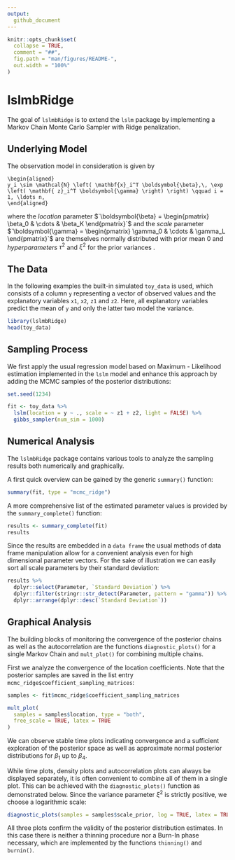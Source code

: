 ```yaml
---
output: 
  github_document
---
```


<!-- README.md is generated from README.Rmd. Please edit that file -->

```r
knitr::opts_chunk$set(
  collapse = TRUE,
  comment = "##",
  fig.path = "man/figures/README-",
  out.width = "100%"
)
```

# lslmbRidge

The goal of `lslmbRidge` is to extend the `lslm` package by implementing a Markov Chain Monte Carlo Sampler with Ridge penalization.


## Underlying Model

The observation model in consideration is given by 
<!--  -->
```math
\begin{aligned}
y_i \sim \mathcal{N} \left( \mathbf{x}_i^T \boldsymbol{\beta},\, \exp \left( \mathbf{ z}_i^T \boldsymbol{\gamma} \right) \right) \qquad i = 1, \ldots n, 
\end{aligned}
```
<!--  -->
where the *location* parameter 
$`\boldsymbol{\beta} = \begin{pmatrix} \beta_0 & \cdots & \beta_K \end{pmatrix}`$ 
and the *scale* parameter 
$`\boldsymbol{\gamma} = \begin{pmatrix} \gamma_0 & \cdots & \gamma_L \end{pmatrix}`$ 
are themselves normally distributed with prior mean $0$ and *hyperparameters* 
$\tau^2$ 
and 
$\xi^2$ 
for the prior variances .

## The Data

In the following examples the built-in simulated `toy_data` is used, which consists of a column `y` representing a vector of observed values and the explanatory variables `x1`, `x2`, `z1` and `z2`.
Here, all explanatory variables predict the mean of `y` and only the latter two model the variance.

```r
library(lslmbRidge)
head(toy_data)
```

## Sampling Process

We first apply the usual regression model based on Maximum - Likelihood estimation implemented in the `lslm` model and enhance this approach by adding the MCMC samples of the posterior distributions:

```r
set.seed(1234)

fit <- toy_data %>%
  lslm(location = y ~ ., scale = ~ z1 + z2, light = FALSE) %>%
  gibbs_sampler(num_sim = 1000)
```

## Numerical Analysis

The `lslmbRidge` package contains various tools to analyze the sampling results both numerically and graphically.

A first quick overview can be gained by the generic `summary()` function:

```r
summary(fit, type = "mcmc_ridge")
```

A more comprehensive list of the estimated parameter values is provided by the `summary_complete()` function:

```r
results <- summary_complete(fit)
results
```

Since the results are embedded in a `data frame` the usual methods of data frame manipulation allow for a convenient analysis even for high dimensional parameter vectors.
For the sake of illustration we can easily sort all scale parameters by their standard deviation:

```r
results %>%
  dplyr::select(Parameter, `Standard Deviation`) %>%
  dplyr::filter(stringr::str_detect(Parameter, pattern = "gamma")) %>%
  dplyr::arrange(dplyr::desc(`Standard Deviation`))
```

## Graphical Analysis

The building blocks of monitoring the convergence of the posterior chains as well as the autocorrelation are the functions `diagnostic_plots()` for a single Markov Chain and `mult_plot()` for combining multiple chains.

First we analyze the convergence of the location coefficients. 
Note that the posterior samples are saved in the list entry `mcmc_ridge$coefficient_sampling_matrices`:

```r
samples <- fit$mcmc_ridge$coefficient_sampling_matrices

mult_plot(
  samples = samples$location, type = "both",
  free_scale = TRUE, latex = TRUE
)
```

We can observe stable time plots indicating convergence and a sufficient exploration of the posterior space as well as approximate normal posterior distributions for $\beta_1$ up to $\beta_4$. 

While time plots, density plots and autocorrelation plots can always be displayed separately, it is often convenient to combine all of them in a single plot.
This can be achieved with the `diagnostic_plots()` function as demonstrated below.
Since the variance parameter $\xi^2$ is strictly positive, we choose a logarithmic scale:

```r
diagnostic_plots(samples = samples$scale_prior, log = TRUE, latex = TRUE)
```

All three plots confirm the validity of the posterior distribution estimates.
In this case there is neither a thinning procedure nor a Burn-In phase necessary, which are implemented by the functions `thinning()` and `burnin()`.
